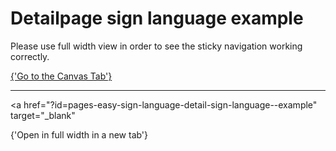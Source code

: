 
<Meta of={DetailSignLanguageStories} />

# Detailpage sign language example

Please use full width view in order to see the sticky navigation working correctly.

<a href="?path=/story/pages-sing-language-detail-easy-language--example">
  {'Go to the Canvas Tab'}
</a>

---

<a
  href="?id=pages-easy-sign-language-detail-sign-language--example"
  target="_blank"
>
  {'Open in full width in a new tab'}
</a>

<Canvas of={DetailSignLanguageStories.Example} />
